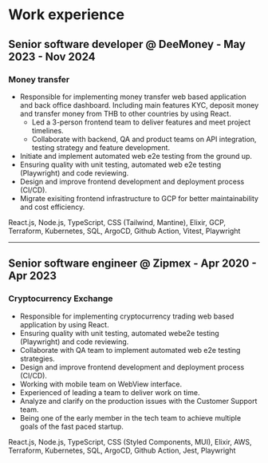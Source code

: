 # Work experience

## Senior software developer @ DeeMoney - May 2023 - Nov 2024
### Money transfer

- Responsible for implementing money transfer web based application and back office dashboard.
Including main features KYC, deposit money and transfer money from THB to other countries by using React.
  - Led a 3-person frontend team to deliver features and meet project timelines.
  - Collaborate with backend, QA and product teams on API integration, testing strategy and feature development.
- Initiate and implement automated web e2e testing from the ground up.
- Ensuring quality with unit testing, automated web e2e testing (Playwright) and code reviewing.
- Design and improve frontend development and deployment process (CI/CD).
- Migrate exisiting frontend infrastructure to GCP for better maintainability and cost efficiency.

React.js, Node.js, TypeScript, CSS (Tailwind, Mantine), Elixir, GCP, Terraform, Kubernetes, SQL, ArgoCD, Github Action, Vitest, Playwright

---

## Senior software engineer @ Zipmex - Apr 2020 - Apr 2023
### Cryptocurrency Exchange

- Responsible for implementing cryptocurrency trading web based application by using React.
- Ensuring quality with unit testing, automated webe2e testing (Playwright) and code reviewing.
- Collaborate with QA team to implement automated web e2e testing strategies.
- Design and improve frontend development and deployment process (CI/CD).
- Working with mobile team on WebView interface.
- Experienced of leading a team to deliver work on time.
- Analyze and clarify on the production issues with the Customer Support team.
- Being one of the early member in the tech team to achieve multiple goals of the fast paced startup.

React.js, Node.js, TypeScript, CSS (Styled Components, MUI), Elixir, AWS, Terraform, Kubernetes, SQL, ArgoCD, Github Action, Jest, Playwright